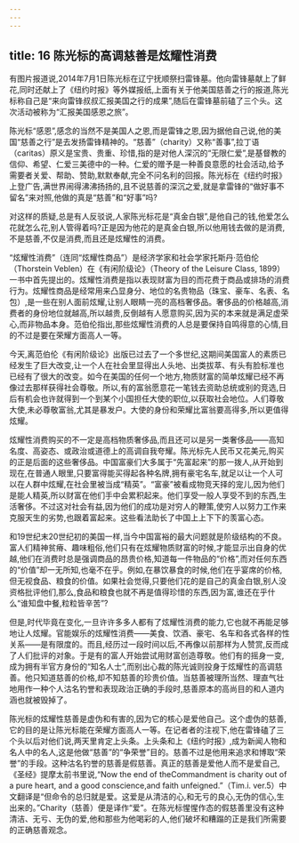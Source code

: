```yaml
---
---
---
```

title: 16 陈光标的高调慈善是炫耀性消费
---



有图片报道说,2014年7月1日陈光标在辽宁抚顺祭扫雷锋墓。他向雷锋墓献上了鲜花,同时还献上了《纽约时报》等外媒报纸,上面有关于他美国慈善之行的报道,陈光标称自己是“来向雷锋叔叔汇报美国之行的成果”,随后在雷锋墓前磕了三个头。这次活动被称为“汇报美国感恩之旅”。

陈光标“感恩”,感念的当然不是美国人之恩,而是雷锋之恩,因为据他自己说,他的美国“慈善之行”是去发扬雷锋精神的。“慈善”（charity）又称“善事”,拉丁语（caritas）原义是宝贵、贵重、珍惜,指的是对他人深沉的“无限仁爱”,是基督教的信仰、希望、仁爱三美德中的一种。仁爱的赠予是一种善良意愿的社会活动,给予需要者关爱、帮助、赞助,默默奉献,完全不问名利的回报。陈光标在《纽约时报》上登广告,满世界闹得沸沸扬扬的,且不说慈善的深沉之爱,就是拿雷锋的“做好事不留名”来对照,他做的真是“慈善”和“好事”吗?

对这样的质疑,总是有人反驳说,人家陈光标花是“真金白银”,是他自己的钱,他爱怎么花就怎么花,别人管得着吗?正是因为他花的是真金白银,所以他用钱去做的是消费,不是慈善,不仅是消费,而且还是炫耀性的消费。

“炫耀性消费”（连同“炫耀性商品”）是经济学家和社会学家托斯丹·范伯伦（Thorstein Veblen）在《有闲阶级论》（Theory of the Leisure Class, 1899）一书中首先提出的。炫耀性消费是指以表现财富为目的而花费于商品或排场的消费行为。炫耀性商品是经常用来凸显身分、地位的名贵物品（珠宝、豪车、名表、名包）,是一些在别人面前炫耀,让别人眼睛一亮的高档奢侈品。奢侈品的价格越高,消费者的身份地位就越高,所以越贵,反倒越有人愿意购买,因为买的本来就是满足虚荣心,而非物品本身。范伯伦指出,那些炫耀性消费的人总是要保持自鸣得意的心情,目的不过是要在荣耀方面高人一等。

今天,离范伯伦《有闲阶级论》出版已过去了一个多世纪,这期间美国富人的素质已经发生了巨大改变,让一个人在社会里显得出人头地、出类拔萃、有头有脸标准也已经有了很大的改变。如今在美国的任何一个地方,物质财富的简单炫耀已经不再像过去那样获得社会尊敬。所以,有的富翁愿意花一笔钱去资助总统或别的竞选,日后有机会也许就得到一个到某个小国担任大使的职位,以获取社会地位。人们尊敬大使,未必尊敬富翁,尤其是暴发户。大使的身份和荣耀比富翁要高得多,所以更值得炫耀。

炫耀性消费购买的不一定是高档物质奢侈品,而且还可以是另一类奢侈品——高知名度、高姿态、或政治或道德上的高调自我夸耀。陈光标先人民币又花美元,购买的正是后面的这些奢侈品。中国富豪们大多属于“先富起来”的那一拨人,从开始到现在,在普通人眼里,只要富得能买得起各种名牌,拥有豪宅名车,就足以让一个人可以在人群中炫耀,在社会里被当成“精英”。“富豪”被看成物竞天择的宠儿,因为他们是能人精英,所以财富在他们手中会累积起来。他们享受一般人享受不到的东西,生活奢侈。不过这对社会有益,因为他们的成功是对穷人的鞭策,使穷人以努力工作来克服天生的劣势,也跟着富起来。这些看法助长了中国上上下下的羡富心态。

和19世纪末20世纪初的美国一样,当今中国富裕的最大问题就是阶级结构的不良。富人们精神贫瘠、趣味粗俗,他们只有在炫耀物质财富的时候,才能显示出自身的优越,他们在消费时总是强调商品的昂贵价格,知道每一件物品的“价格”,而对任何东西的“价值”却一无所知,也毫不在乎。例如,在暴饮暴食的时候,他们在乎宴席的价格,但无视食品、粮食的价值。如果社会觉得,只要他们花的是自己的真金白银,别人没资格批评他们,那么,食品和粮食也就不再是值得珍惜的东西,因为富,谁还在乎什么“谁知盘中餐,粒粒皆辛苦”?

但是,时代毕竟在变化,一旦许许多多人都有了炫耀性消费的能力,它也就不再能足够地让人炫耀。官能娱乐的炫耀性消费——美食、饮酒、豪宅、名车和各式各样的性关系——是有限度的。而且,经历过一段时间以后,不再像以前那样为人赞赏,反而成了人们批评的对象。于是有的富人开始尝试用财富创造尊敬。他们有的摇身一变,成为拥有半官方身份的“知名人士”,而别出心裁的陈光诚则投身于炫耀性的高调慈善。他只知道慈善的价格,却不知慈善的珍贵价值。当慈善被理所当然、理直气壮地用作一种个人沽名钓誉和表现政治正确的手段时,慈善原本的高尚目的和人道内涵也就被毁掉了。

陈光标的炫耀性慈善是虚伪和有害的,因为它的核心是爱他自己。这个虚伪的慈善,它的目的是让陈光标能在荣耀方面高人一等。在记者者的注视下,他在雷锋磕了三个头以后对他们说,两天里肯定上头条。上头条和上《纽约时报》,成为新闻人物和名人中的名人,这是他做“慈善”的“争荣誉”目的。慈善不过是他用来追求和博取“荣誉”的手段。这种沽名钓誉的慈善是假慈善。真正的慈善是爱他人而不是爱自己,《圣经》提摩太前书里说,“Now the end of theCommandment is charity out of a pure heart, and a good conscience,and faith unfeigned.”（Tim.i. ver.5）中文翻译是“但命令的总归就是爱。这爱是从清洁的心,和无亏的良心,无伪的信心,生出来的。”Charity（慈善）便是译作“爱”。在陈光标惺惺作态的假慈善里没有这种清洁、无亏、无伪的爱,他和那些为他喝彩的人,他们破坏和糟蹋的正是我们所需要的正确慈善观念。